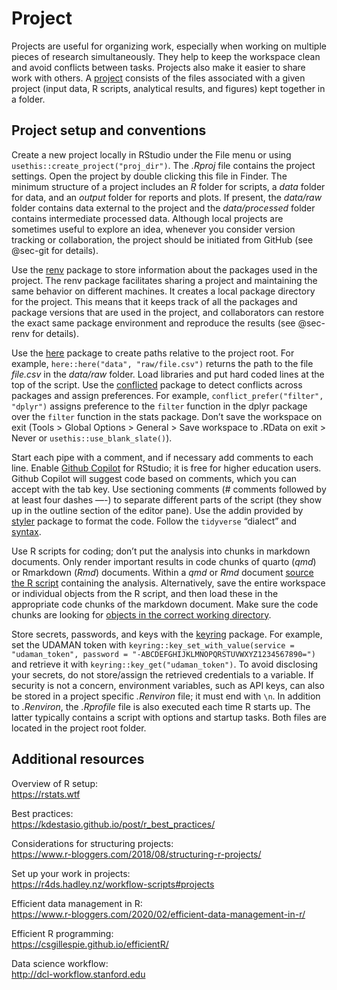 # Project {#sec-project}

Projects are useful for organizing work, especially when working on multiple pieces of research simultaneously. They help to keep the workspace clean and avoid conflicts between tasks. Projects also make it easier to share work with others. A [project](https://support.posit.co/hc/en-us/articles/200526207-Using-RStudio-Projects) consists of the files associated with a given project (input data, R scripts, analytical results, and figures) kept together in a folder.

## Project setup and conventions

Create a new project locally in RStudio under the File menu or using `usethis::create_project("proj_dir")`. The *.Rproj* file contains the project settings. Open the project by double clicking this file in Finder. The minimum structure of a project includes an *R* folder for scripts, a *data* folder for data, and an *output* folder for reports and plots. If present, the *data/raw* folder contains data external to the project and the *data/processed* folder contains intermediate processed data. Although local projects are sometimes useful to explore an idea, whenever you consider version tracking or collaboration, the project should be initiated from GitHub (see @sec-git for details).

Use the [renv](https://rstudio.github.io/renv/articles/renv.html) package to store information about the packages used in the project. The renv package facilitates sharing a project and maintaining the same behavior on different machines. It creates a local package directory for the project. This means that it keeps track of all the packages and package versions that are used in the project, and collaborators can restore the exact same package environment and reproduce the results (see @sec-renv for details). 

Use the [here](https://here.r-lib.org) package to create paths relative to the project root. For example, `here::here("data", "raw/file.csv")` returns the path to the file *file.csv* in the *data/raw* folder. Load libraries and put hard coded lines at the top of the script. Use the [conflicted](https://conflicted.r-lib.org) package to detect conflicts across packages and assign preferences. For example, `conflict_prefer("filter", "dplyr")` assigns preference to the `filter` function in the dplyr package over the `filter` function in the stats package. Don't save the workspace on exit (Tools \> Global Options \> General \> Save workspace to .RData on exit \> Never or `usethis::use_blank_slate()`).

Start each pipe with a comment, and if necessary add comments to each line. Enable [Github Copilot](https://docs.posit.co/ide/user/ide/guide/tools/copilot.html) for RStudio; it is free for higher education users. Github Copilot will suggest code based on comments, which you can accept with the tab key. Use sectioning comments (# comments followed by at least four dashes ----) to separate different parts of the script (they show up in the outline section of the editor pane). Use the addin provided by [styler](https://styler.r-lib.org) package to format the code. Follow the `tidyverse` "dialect" and [syntax](https://style.tidyverse.org).

Use R scripts for coding; don't put the analysis into chunks in markdown documents. Only render important results in code chunks of quarto (*qmd*) or Rmarkdown (*Rmd*) documents. Within a *qmd* or *Rmd* document [source the R script](https://bookdown.org/yihui/rmarkdown-cookbook/source-script.html) containing the analysis. Alternatively, save the entire workspace or individual objects from the R script, and then load these in the appropriate code chunks of the markdown document. Make sure the code chunks are looking for [objects in the correct working directory](https://bookdown.org/yihui/rmarkdown-cookbook/working-directory.html).

Store secrets, passwords, and keys with the [keyring](https://keyring.r-lib.org/index.html) package. For example, set the UDAMAN token with `keyring::key_set_with_value(service = "udaman_token", password = "-ABCDEFGHIJKLMNOPQRSTUVWXYZ1234567890=")` and retrieve it with `keyring::key_get("udaman_token")`. To avoid disclosing your secrets, do not store/assign the retrieved credentials to a variable. If security is not a concern, environment variables, such as API keys, can also be stored in a project specific *.Renviron* file; it must end with `\n`. In addition to *.Renviron*, the *.Rprofile* file is also executed each time R starts up. The latter typically contains a script with options and startup tasks. Both files are located in the project root folder.

## Additional resources

Overview of R setup:\
<https://rstats.wtf>

Best practices:\
<https://kdestasio.github.io/post/r_best_practices/>

Considerations for structuring projects:\
<https://www.r-bloggers.com/2018/08/structuring-r-projects/>

Set up your work in projects:\
<https://r4ds.hadley.nz/workflow-scripts#projects>

Efficient data management in R:\
<https://www.r-bloggers.com/2020/02/efficient-data-management-in-r/>

Efficient R programming:\
<https://csgillespie.github.io/efficientR/>

Data science workflow:\
<http://dcl-workflow.stanford.edu>
